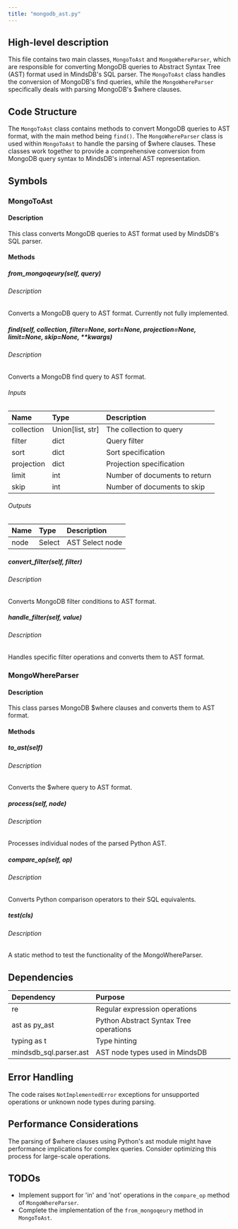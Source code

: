 ```yaml
---
title: "mongodb_ast.py"
---
```


## High-level description
This file contains two main classes, `MongoToAst` and `MongoWhereParser`, which are responsible for converting MongoDB queries to Abstract Syntax Tree (AST) format used in MindsDB's SQL parser. The `MongoToAst` class handles the conversion of MongoDB's find queries, while the `MongoWhereParser` specifically deals with parsing MongoDB's $where clauses.

## Code Structure
The `MongoToAst` class contains methods to convert MongoDB queries to AST format, with the main method being `find()`. The `MongoWhereParser` class is used within `MongoToAst` to handle the parsing of $where clauses. These classes work together to provide a comprehensive conversion from MongoDB query syntax to MindsDB's internal AST representation.

## Symbols

### MongoToAst
#### Description
This class converts MongoDB queries to AST format used by MindsDB's SQL parser.

#### Methods

##### from_mongoqeury(self, query)
###### Description
Converts a MongoDB query to AST format. Currently not fully implemented.

##### find(self, collection, filter=None, sort=None, projection=None, limit=None, skip=None, **kwargs)
###### Description
Converts a MongoDB find query to AST format.

###### Inputs
| Name | Type | Description |
|:-----|:-----|:------------|
| collection | Union[list, str] | The collection to query |
| filter | dict | Query filter |
| sort | dict | Sort specification |
| projection | dict | Projection specification |
| limit | int | Number of documents to return |
| skip | int | Number of documents to skip |

###### Outputs
| Name | Type | Description |
|:-----|:-----|:------------|
| node | Select | AST Select node |

##### convert_filter(self, filter)
###### Description
Converts MongoDB filter conditions to AST format.

##### handle_filter(self, value)
###### Description
Handles specific filter operations and converts them to AST format.

### MongoWhereParser
#### Description
This class parses MongoDB $where clauses and converts them to AST format.

#### Methods

##### to_ast(self)
###### Description
Converts the $where query to AST format.

##### process(self, node)
###### Description
Processes individual nodes of the parsed Python AST.

##### compare_op(self, op)
###### Description
Converts Python comparison operators to their SQL equivalents.

##### test(cls)
###### Description
A static method to test the functionality of the MongoWhereParser.

## Dependencies
| Dependency | Purpose |
|:-----------|:--------|
| re | Regular expression operations |
| ast as py_ast | Python Abstract Syntax Tree operations |
| typing as t | Type hinting |
| mindsdb_sql.parser.ast | AST node types used in MindsDB |

## Error Handling
The code raises `NotImplementedError` exceptions for unsupported operations or unknown node types during parsing.

## Performance Considerations
The parsing of $where clauses using Python's ast module might have performance implications for complex queries. Consider optimizing this process for large-scale operations.

## TODOs
- Implement support for 'in' and 'not' operations in the `compare_op` method of `MongoWhereParser`.
- Complete the implementation of the `from_mongoqeury` method in `MongoToAst`.